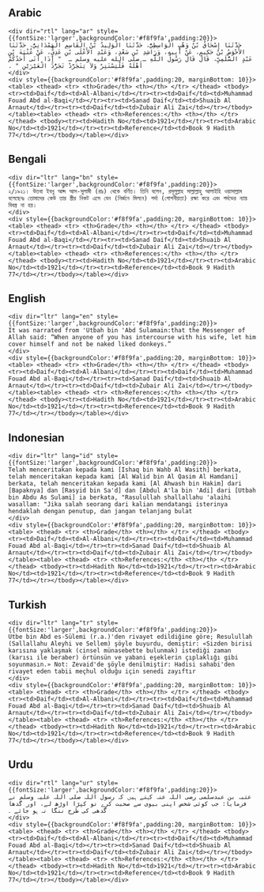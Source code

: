 ## Arabic


    <div dir="rtl" lang="ar" style={{fontSize:'larger',backgroundColor:'#f8f9fa',padding:20}}>
    حَدَّثَنَا إِسْحَاقُ بْنُ وَهْبٍ الْوَاسِطِيُّ، حَدَّثَنَا الْوَلِيدُ بْنُ الْقَاسِمِ الْهَمْدَانِيُّ، حَدَّثَنَا الأَحْوَصُ بْنُ حَكِيمٍ، عَنْ أَبِيهِ، وَرَاشِدِ بْنِ سَعْدٍ، وَعَبْدِ الأَعْلَى بْنِ عَدِيٍّ، عَنْ عُتْبَةَ بْنِ عَبْدٍ السُّلَمِيِّ، قَالَ قَالَ رَسُولُ اللَّهِ ـ صلى الله عليه وسلم ـ ‏ "‏ إِذَا أَتَى أَحَدُكُمْ أَهْلَهُ فَلْيَسْتَتِرْ وَلاَ يَتَجَرَّدْ تَجَرُّدَ الْعَيْرَيْنِ ‏"‏ ‏.‏
    </div>
    <div style={{backgroundColor:'#f8f9fa',padding:20, marginBottom: 10}}><table> <thead> <tr> <th>Grade</th> <th></th> </tr> </thead> <tbody> <tr><td>Daif</td><td>Al-Albani</td></tr><tr><td>Daif</td><td>Muhammad Fouad Abd al-Baqi</td></tr><tr><td>Sanad Daif</td><td>Shuaib Al Arnaut</td></tr><tr><td>Daif</td><td>Zubair Ali Zai</td></tr></tbody></table><table> <thead> <tr> <th>References:</th> <th></th> </tr> </thead> <tbody><tr><td>Hadith No</td><td>1921</td></tr><tr><td>Arabic No</td><td>1921</td></tr><tr><td>Reference</td><td>Book 9 Hadith 77</td></tr></tbody></table></div>

## Bengali


    <div dir="ltr" lang="bn" style={{fontSize:'larger',backgroundColor:'#f8f9fa',padding:20}}>
    ২/১৯২১। উতবা ইবনু আব্দ আস-সুলামী (রাঃ) থেকে বর্ণিত। তিনি বলেন, রসূলুল্লাহ সাল্লাল্লাহু আলাইহি ওয়াসাল্লাম বলেছেনঃ তোমাদের কেউ তার স্ত্রীর নিকট এসে যেন (নির্জনে মিলনে) পর্দা (গোপনীয়তা) রক্ষা করে এবং গর্দভের ন্যায় বিবস্ত্র না হয়।
    </div>
    <div style={{backgroundColor:'#f8f9fa',padding:20, marginBottom: 10}}><table> <thead> <tr> <th>Grade</th> <th></th> </tr> </thead> <tbody> <tr><td>Daif</td><td>Al-Albani</td></tr><tr><td>Daif</td><td>Muhammad Fouad Abd al-Baqi</td></tr><tr><td>Sanad Daif</td><td>Shuaib Al Arnaut</td></tr><tr><td>Daif</td><td>Zubair Ali Zai</td></tr></tbody></table><table> <thead> <tr> <th>References:</th> <th></th> </tr> </thead> <tbody><tr><td>Hadith No</td><td>1921</td></tr><tr><td>Arabic No</td><td>1921</td></tr><tr><td>Reference</td><td>Book 9 Hadith 77</td></tr></tbody></table></div>

## English


    <div dir="ltr" lang="en" style={{fontSize:'larger',backgroundColor:'#f8f9fa',padding:20}}>
    It was narrated from 'Utbah bin 'Abd Sulamain:that the Messenger of Allah said: “When anyone of you has intercourse with his wife, let him cover himself and not be naked liked donkeys.”
    </div>
    <div style={{backgroundColor:'#f8f9fa',padding:20, marginBottom: 10}}><table> <thead> <tr> <th>Grade</th> <th></th> </tr> </thead> <tbody> <tr><td>Daif</td><td>Al-Albani</td></tr><tr><td>Daif</td><td>Muhammad Fouad Abd al-Baqi</td></tr><tr><td>Sanad Daif</td><td>Shuaib Al Arnaut</td></tr><tr><td>Daif</td><td>Zubair Ali Zai</td></tr></tbody></table><table> <thead> <tr> <th>References:</th> <th></th> </tr> </thead> <tbody><tr><td>Hadith No</td><td>1921</td></tr><tr><td>Arabic No</td><td>1921</td></tr><tr><td>Reference</td><td>Book 9 Hadith 77</td></tr></tbody></table></div>

## Indonesian


    <div dir="ltr" lang="id" style={{fontSize:'larger',backgroundColor:'#f8f9fa',padding:20}}>
    Telah menceritakan kepada kami [Ishaq bin Wahb Al Wasith] berkata, telah menceritakan kepada kami [Al Walid bin Al Qasim Al Hamdani] berkata, telah menceritakan kepada kami [Al Ahwash bin Hakim] dari [Bapaknya] dan [Rasyid bin Sa'd] dan [Abdul A'la bin 'Adi] dari [Utbah bin Abdu As Sulami] ia berkata, "Rasulullah shallallahu 'alaihi wasallam: "Jika salah seorang dari kalian mendatangi isterinya hendaklah dengan penutup, dan jangan telanjang bulat
    </div>
    <div style={{backgroundColor:'#f8f9fa',padding:20, marginBottom: 10}}><table> <thead> <tr> <th>Grade</th> <th></th> </tr> </thead> <tbody> <tr><td>Daif</td><td>Al-Albani</td></tr><tr><td>Daif</td><td>Muhammad Fouad Abd al-Baqi</td></tr><tr><td>Sanad Daif</td><td>Shuaib Al Arnaut</td></tr><tr><td>Daif</td><td>Zubair Ali Zai</td></tr></tbody></table><table> <thead> <tr> <th>References:</th> <th></th> </tr> </thead> <tbody><tr><td>Hadith No</td><td>1921</td></tr><tr><td>Arabic No</td><td>1921</td></tr><tr><td>Reference</td><td>Book 9 Hadith 77</td></tr></tbody></table></div>

## Turkish


    <div dir="ltr" lang="tr" style={{fontSize:'larger',backgroundColor:'#f8f9fa',padding:20}}>
    Utbe bin Abd es-Sülemi (r.a.)'den rivayet edildiğine göre; Resulullah (Sallallahu Aleyhi ve Sellem) şöyle buyurdu, demiştir: «Sizden birisi karısına yaklaşmak (cinsel münasebette bulunmak) istediği zaman (karısı ile beraber) örtünsün ve yabani eşeklerin çıplaklığı gibi soyunmasın.» Not: Zevaid'de şöyle denilmiştir: Hadisi sahabi'den rivayet eden tabii meçhul olduğu için senedi zayıftır
    </div>
    <div style={{backgroundColor:'#f8f9fa',padding:20, marginBottom: 10}}><table> <thead> <tr> <th>Grade</th> <th></th> </tr> </thead> <tbody> <tr><td>Daif</td><td>Al-Albani</td></tr><tr><td>Daif</td><td>Muhammad Fouad Abd al-Baqi</td></tr><tr><td>Sanad Daif</td><td>Shuaib Al Arnaut</td></tr><tr><td>Daif</td><td>Zubair Ali Zai</td></tr></tbody></table><table> <thead> <tr> <th>References:</th> <th></th> </tr> </thead> <tbody><tr><td>Hadith No</td><td>1921</td></tr><tr><td>Arabic No</td><td>1921</td></tr><tr><td>Reference</td><td>Book 9 Hadith 77</td></tr></tbody></table></div>

## Urdu


    <div dir="rtl" lang="ur" style={{fontSize:'larger',backgroundColor:'#f8f9fa',padding:20}}>
    عتبہ بن عبدسلمی رضی اللہ عنہ کہتے ہیں کہ رسول اللہ صلی اللہ علیہ وسلم نے فرمایا: جب کوئی شخص اپنی بیوی سے صحبت کرے تو کپڑا اوڑھ لے، اور گدھا گدھی کی طرح ننگا نہ ہو جائے ۔
    </div>
    <div style={{backgroundColor:'#f8f9fa',padding:20, marginBottom: 10}}><table> <thead> <tr> <th>Grade</th> <th></th> </tr> </thead> <tbody> <tr><td>Daif</td><td>Al-Albani</td></tr><tr><td>Daif</td><td>Muhammad Fouad Abd al-Baqi</td></tr><tr><td>Sanad Daif</td><td>Shuaib Al Arnaut</td></tr><tr><td>Daif</td><td>Zubair Ali Zai</td></tr></tbody></table><table> <thead> <tr> <th>References:</th> <th></th> </tr> </thead> <tbody><tr><td>Hadith No</td><td>1921</td></tr><tr><td>Arabic No</td><td>1921</td></tr><tr><td>Reference</td><td>Book 9 Hadith 77</td></tr></tbody></table></div>